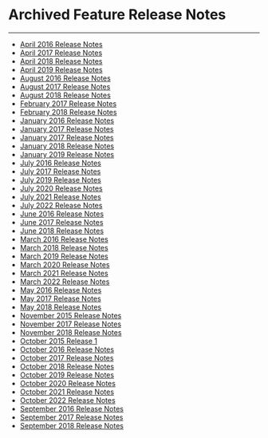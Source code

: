 


Archived Feature Release Notes
==============================
***
* [April 2016 Release Notes](..\..\article\april_2016_release_notes\index.qmd)
* [April 2017 Release Notes](..\..\article\april_2017_release_notes\index.qmd)
* [April 2018 Release Notes](..\..\article\april_2018_release_notes\index.qmd)
* [April 2019 Release Notes](..\..\article\april_2019_release_notes\index.qmd)
* [August 2016 Release Notes](..\..\article\august_2016_release_notes\index.qmd)
* [August 2017 Release Notes](..\..\article\august_2017_release_notes\index.qmd)
* [August 2018 Release Notes](..\..\article\august_2018_release_notes\index.qmd)
* [February 2017 Release Notes](..\..\article\february_2017_release_notes\index.qmd)
* [February 2018 Release Notes](..\..\article\february_2018_release_notes\index.qmd)
* [January 2016 Release Notes](..\..\article\january_2016_release_notes\index.qmd)
* [January 2017 Release Notes](..\..\article\january_2017_release_notes\index.qmd)
* [January 2017 Release Notes](..\..\article\january_2017_release_notes\index.qmd)
* [January 2018 Release Notes](..\..\article\january_2018_release_notes\index.qmd)
* [January 2019 Release Notes](..\..\article\january_2019_release_notes\index.qmd)
* [July 2016 Release Notes](..\..\article\july_2016_release_notes\index.qmd)
* [July 2017 Release Notes](..\..\article\july_2017_release_notes\index.qmd)
* [July 2019 Release Notes](..\..\article\july_2019_release_notes\index.qmd)
* [July 2020 Release Notes](..\..\article\july_2020_release_notes\index.qmd)
* [July 2021 Release Notes](..\..\article\july_2021_release_notes\index.qmd)
* [July 2022 Release Notes](/s/article/9645646505111)
* [June 2016 Release Notes](..\..\article\june_2016_release_notes\index.qmd)
* [June 2017 Release Notes](..\..\article\june_2017_release_notes\index.qmd)
* [June 2018 Release Notes](..\..\article\june_2018_release_notes\index.qmd)
* [March 2016 Release Notes](..\..\article\march_2016_release_notes\index.qmd)
* [March 2018 Release Notes](..\..\article\march_2018_release_notes\index.qmd)
* [March 2019 Release Notes](..\..\article\march_2019_release_notes\index.qmd)
* [March 2020 Release Notes](..\..\article\march_2020_release_notes\index.qmd)
* [March 2021 Release Notes](..\..\article\march_2021_release_notes\index.qmd)
* [March 2022 Release Notes](..\..\article\march_2022_release_notes\index.qmd)
* [May 2016 Release Notes](..\..\article\may_2016_release_notes\index.qmd)
* [May 2017 Release Notes](..\..\article\may_2017_release_notes\index.qmd)
* [May 2018 Release Notes](..\..\article\may_2018_release_notes\index.qmd)
* [November 2015 Release Notes](..\..\article\november_2015_release_notes\index.qmd)
* [November 2017 Release Notes](..\..\article\november_2017_release_notes\index.qmd)
* [November 2018 Release Notes](..\..\article\november_2018_release_notes\index.qmd)
* [October 2015 Release 1](..\..\article\october_2015_release_1\index.qmd)
* [October 2016 Release Notes](..\..\article\october_2016_release_notes\index.qmd)
* [October 2017 Release Notes](..\..\article\october_2017_release_notes\index.qmd)
* [October 2018 Release Notes](..\..\article\october_2018_release_notes\index.qmd)
* [October 2019 Release Notes](..\..\article\october_2019_release_notes\index.qmd)
* [October 2020 Release Notes](..\..\article\october_2020_release_notes\index.qmd)
* [October 2021 Release Notes](..\..\article\october_2021_release_notes\index.qmd)
* [October 2022 Release Notes](/s/article/000005174)
* [September 2016 Release Notes](..\..\article\september_2016_release_notes\index.qmd)
* [September 2017 Release Notes](..\..\article\september_2017_release_notes\index.qmd)
* [September 2018 Release Notes](..\..\article\september_2018_release_notes\index.qmd)
